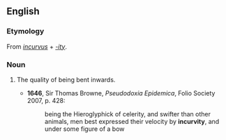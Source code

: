 ==English==
===Etymology===
From {{L.}} ''[[incurvus]]'' + ''[[-ity]]''.

===Noun===
{{en-noun|-}}

# {{obsolete}} The quality of being bent inwards.
#*'''1646''', Sir Thomas Browne, ''Pseudodoxia Epidemica'', Folio Society 2007, p. 428:
#*:being the Hieroglyphick of celerity, and swifter than other animals, men best expressed their velocity by '''incurvity''', and under some figure of a bow